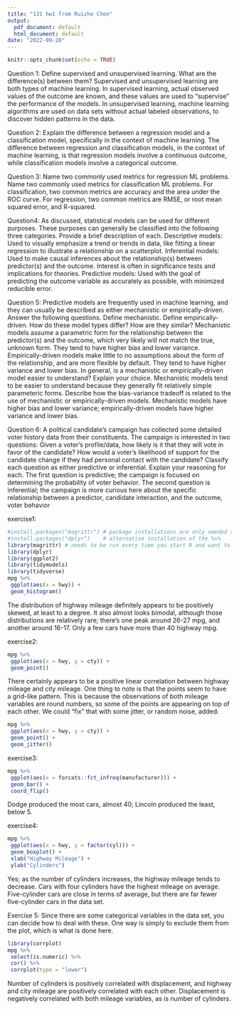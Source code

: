 ```yaml
---
title: "131 hw1 from Ruizhe Chen"
output:
  pdf_document: default
  html_document: default
date: "2022-09-28"
---
```


```r
knitr::opts_chunk$set(echo = TRUE)
```
Question 1:
Define supervised and unsupervised learning. What are the difference(s) between them?
Supervised and unsupervised learning are both types of machine learning. In supervised learning, actual
observed values of the outcome are known, and these values are used to “supervise” the performance of
the models. In unsupervised learning, machine learning algorithms are used on data sets without actual
labeled observations, to discover hidden patterns in the data.


Question 2:
Explain the difference between a regression model and a classification model, specifically in the context of
machine learning.
The difference between regression and classification models, in the context of machine learning, is that
regression models involve a continuous outcome, while classification models involve a categorical outcome.


Question 3:
Name two commonly used metrics for regression ML problems. Name two commonly used metrics for
classification ML problems.
For classification, two common metrics are accuracy and the area under the ROC curve.
For regression, two common metrics are RMSE, or root mean squared error, and R-squared.


Question4:
As discussed, statistical models can be used for different purposes. These purposes can generally be
classified into the following three categories. Provide a brief description of each.
Descriptive models:
Used to visually emphasize a trend or trends in data, like fitting a linear regression to illustrate a
relationship on a scatterplot.
Inferential models:
Used to make causal inferences about the relationship(s) between predictor(s) and the outcome.
Interest is often in significance tests and implications for theories.
Predictive models:
Used with the goal of predicting the outcome variable as accurately as possible, with minimized
reducible error.


Question 5:
Predictive models are frequently used in machine learning, and they can usually be described as either
mechanistic or empirically-driven. Answer the following questions.
Define mechanistic. Define empirically-driven. How do these model types differ? How are they
similar?
Mechanistic models assume a parametric form for the relationship between the predictor(s) and the
outcome, which very likely will not match the true, unknown form. They tend to have higher bias and
lower variance. Empirically-driven models make little to no assumptions about the form of the
relationship, and are more flexible by default. They tend to have higher variance and lower bias.
In general, is a mechanistic or empirically-driven model easier to understand? Explain your choice.
Mechanistic models tend to be easier to understand because they generally fit relatively simple
parameteric forms.
Describe how the bias-variance tradeoff is related to the use of mechanistic or empirically-driven
models.
Mechanistic models have higher bias and lower variance; empirically-driven models have higher
variance and lower bias.

Question 6:
A political candidate’s campaign has collected some detailed voter history data from their constituents. The
campaign is interested in two questions:
Given a voter’s profile/data, how likely is it that they will vote in favor of the candidate?
How would a voter’s likelihood of support for the candidate change if they had personal contact with
the candidate?
Classify each question as either predictive or inferential. Explain your reasoning for each.
The first question is predictive; the campaign is focused on determining the probability of voter behavior.
The second question is inferential; the campaign is more curious here about the specific relationship
between a predictor, candidate interaction, and the outcome, voter behavior


exercise1:
```r
#install.packages("magrittr") # package installations are only needed the first time you use it
#install.packages("dplyr")    # alternative installation of the %>%
library(magrittr) # needs to be run every time you start R and want to use %>%
library(dplyr)
library(ggplot2)
library(tidymodels)
library(tidyverse)
mpg %>% 
 ggplot(aes(x = hwy)) +
 geom_histogram()

```
The distribution of highway mileage definitely appears to be positively skewed, at least to a degree. It also
almost looks bimodal, although those distributions are relatively rare; there’s one peak around 26-27 mpg,
and another around 16-17. Only a few cars have more than 40 highway mpg.

exercise2:
```r
mpg %>% 
 ggplot(aes(x = hwy, y = cty)) +
 geom_point()
```
There certainly appears to be a positive linear correlation between highway mileage and city mileage. One
thing to note is that the points seem to have a grid-like pattern. This is because the observations of both
mileage variables are round numbers, so some of the points are appearing on top of each other. We could
“fix” that with some jitter, or random noise, added:
```r
mpg %>% 
 ggplot(aes(x = hwy, y = cty)) +
 geom_point() +
 geom_jitter()

```


exercise3:
```r
mpg %>% 
 ggplot(aes(x = forcats::fct_infreq(manufacturer))) +
 geom_bar() +
 coord_flip()
```
Dodge produced the most cars, almost 40; Lincoln produced the least, below 5.


exercise4:
```r
mpg %>% 
 ggplot(aes(x = hwy, y = factor(cyl))) +
 geom_boxplot() +
 xlab("Highway Mileage") +
 ylab("Cylinders")
```
Yes; as the number of cylinders increases, the highway mileage tends to decrease. Cars with four cylinders
have the highest mileage on average. Five-cylinder cars are close in terms of average, but there are far
fewer five-cylinder cars in the data set.



Exercise 5:
Since there are some categorical variables in the data set, you can decide how to deal with these. One way
is simply to exclude them from the plot, which is what is done here.
```r
library(corrplot)
mpg %>% 
 select(is.numeric) %>% 
 cor() %>% 
 corrplot(type = "lower")
```
Number of cylinders is positively correlated with displacement, and highway and city mileage are positively
correlated with each other. Displacement is negatively correlated with both mileage variables, as is number
of cylinders.
























